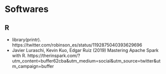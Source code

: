 # Softwares {#softwares}

## R

* library(printr). https://twitter.com/robinson_es/status/1192875040393629696
* Javier Luraschi, Kevin Kuo, Edgar Ruiz (2019) Mastering Apache Spark with R. https://therinspark.com/?utm_content=buffer62cba&utm_medium=social&utm_source=twitter&utm_campaign=buffer
